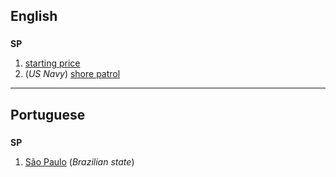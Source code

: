 ==English==
==={{initialism}}===
'''SP'''
#[[starting price]]<!--the quoted odds in horse racing-->
#(''US Navy'') [[shore patrol]]

----

==Portuguese==
==={{initialism}}===
'''SP'''
#[[São Paulo]] (''Brazilian state'')